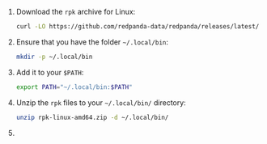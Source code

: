 
1. Download the `rpk` archive for Linux:

    ```bash
    curl -LO https://github.com/redpanda-data/redpanda/releases/latest/download/rpk-linux-amd64.zip
    ```

2. Ensure that you have the folder `~/.local/bin`:

    ```bash
    mkdir -p ~/.local/bin
    ```

3. Add it to your `$PATH`:

    ```bash
    export PATH="~/.local/bin:$PATH"
    ```

4. Unzip the `rpk` files to your `~/.local/bin/` directory:

    ```bash
    unzip rpk-linux-amd64.zip -d ~/.local/bin/
    ```
5. <RpkVersion/>